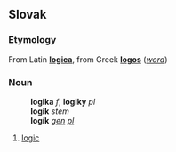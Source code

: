 ==Slovak==
===Etymology===
From Latin '''[[logica]]''', from Greek '''[[logos]]''' (''[[word]]'')
===Noun===
:'''logika''' ''f'', '''logiky''' ''pl''
:'''logik''' ''stem''
:'''logík''' ''[[genitive|gen]] [[plural|pl]]''
# [[logic]]